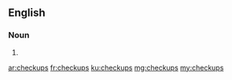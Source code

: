 {{also|check-ups}}
==English==

===Noun===
{{head|en|noun plural form}}

# {{plural of|checkup|lang=en}}

[[ar:checkups]]
[[fr:checkups]]
[[ku:checkups]]
[[mg:checkups]]
[[my:checkups]]